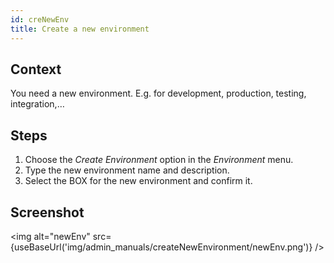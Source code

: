 ```yaml
---
id: creNewEnv
title: Create a new environment
---
```




## Context

You need a new environment. E.g. for development, production, testing, integration,…

## Steps

1. Choose the _Create Environment_ option in the _Environment_ menu.
2. Type the new environment name and description.
3. Select the BOX for the new environment and confirm it.

## Screenshot

<img alt="newEnv" src={useBaseUrl('img/admin_manuals/createNewEnvironment/newEnv.png')} />